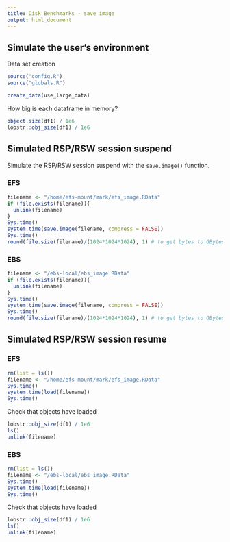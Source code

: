 ```yaml
---
title: Disk Benchmarks - save image
output: html_document
---
```


## Simulate the user's environment

Data set creation

```r
source("config.R")
source("globals.R")
```

```r
create_data(use_large_data)
```

How big is each dataframe in memory?

```r
object.size(df1) / 1e6
lobstr::obj_size(df1) / 1e6
```

## Simulated RSP/RSW session suspend

Simulate the RSP/RSW session suspend with the `save.image()` function.

### EFS

```r
filename <- "/home/efs-mount/mark/efs_image.RData"
if (file.exists(filename)){
  unlink(filename)
}
Sys.time()
system.time(save.image(filename, compress = FALSE))
Sys.time()
round(file.size(filename)/(1024*1024*1024), 1) # to get bytes to GBytes
```


### EBS

```r
filename <- "/ebs-local/ebs_image.RData"
if (file.exists(filename)){
  unlink(filename)
}
Sys.time()
system.time(save.image(filename, compress = FALSE))
Sys.time()
round(file.size(filename)/(1024*1024*1024), 1) # to get bytes to GBytes
```

## Simulated RSP/RSW session resume

### EFS

```r
rm(list = ls())
filename <- "/home/efs-mount/mark/efs_image.RData"
Sys.time()
system.time(load(filename))
Sys.time()
```

Check that objects have loaded

```r
lobstr::obj_size(df1) / 1e6
ls()
unlink(filename)
```

### EBS

```r
rm(list = ls())
filename <- "/ebs-local/ebs_image.RData"
Sys.time()
system.time(load(filename))
Sys.time()
```

Check that objects have loaded

```r
lobstr::obj_size(df1) / 1e6
ls()
unlink(filename)
```
